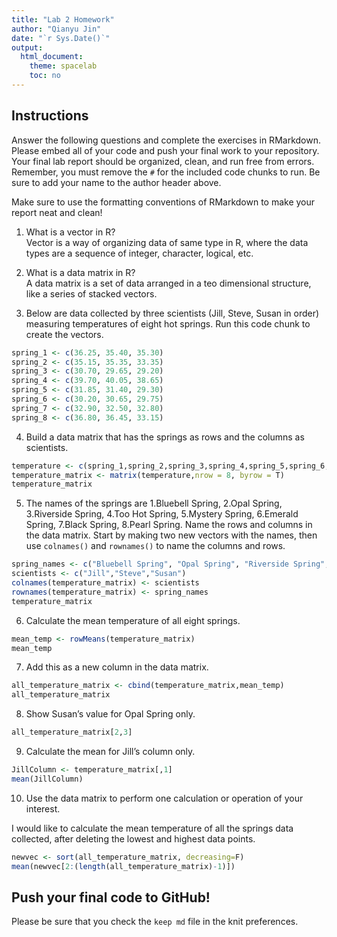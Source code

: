 ```yaml
---
title: "Lab 2 Homework"
author: "Qianyu Jin"
date: "`r Sys.Date()`"
output:
  html_document:
    theme: spacelab
    toc: no
---
```


## Instructions
Answer the following questions and complete the exercises in RMarkdown. Please embed all of your code and push your final work to your repository. Your final lab report should be organized, clean, and run free from errors. Remember, you must remove the `#` for the included code chunks to run. Be sure to add your name to the author header above.  

Make sure to use the formatting conventions of RMarkdown to make your report neat and clean!  

1. What is a vector in R?  
Vector is a way of organizing data of same type in R, where the data types are a sequence of integer, character, logical, etc.

2. What is a data matrix in R?  
A data matrix is a set of data arranged in a teo dimensional structure, like a series of stacked vectors.

3. Below are data collected by three scientists (Jill, Steve, Susan in order) measuring temperatures of eight hot springs. Run this code chunk to create the vectors.  
```r
spring_1 <- c(36.25, 35.40, 35.30)
spring_2 <- c(35.15, 35.35, 33.35)
spring_3 <- c(30.70, 29.65, 29.20)
spring_4 <- c(39.70, 40.05, 38.65)
spring_5 <- c(31.85, 31.40, 29.30)
spring_6 <- c(30.20, 30.65, 29.75)
spring_7 <- c(32.90, 32.50, 32.80)
spring_8 <- c(36.80, 36.45, 33.15)
```

4. Build a data matrix that has the springs as rows and the columns as scientists.  
```r
temperature <- c(spring_1,spring_2,spring_3,spring_4,spring_5,spring_6,spring_7,spring_8)
temperature_matrix <- matrix(temperature,nrow = 8, byrow = T)
temperature_matrix
```

5. The names of the springs are 1.Bluebell Spring, 2.Opal Spring, 3.Riverside Spring, 4.Too Hot Spring, 5.Mystery Spring, 6.Emerald Spring, 7.Black Spring, 8.Pearl Spring. Name the rows and columns in the data matrix. Start by making two new vectors with the names, then use `colnames()` and `rownames()` to name the columns and rows.
```r
spring_names <- c("Bluebell Spring", "Opal Spring", "Riverside Spring", "Too Hot Spring", "Mystery Spring", "Emerald Spring", "Black Spring", "Pearl Spring")
scientists <- c("Jill","Steve","Susan")
colnames(temperature_matrix) <- scientists
rownames(temperature_matrix) <- spring_names
temperature_matrix
```

6. Calculate the mean temperature of all eight springs.
```r
mean_temp <- rowMeans(temperature_matrix)
mean_temp
```

7. Add this as a new column in the data matrix.  
```r
all_temperature_matrix <- cbind(temperature_matrix,mean_temp)
all_temperature_matrix
```


8. Show Susan's value for Opal Spring only.
```r
all_temperature_matrix[2,3]
```

9. Calculate the mean for Jill's column only.  
```r
JillColumn <- temperature_matrix[,1]
mean(JillColumn)
```

10. Use the data matrix to perform one calculation or operation of your interest.

I would like to calculate the mean temperature of all the springs data collected, after deleting the lowest and highest data points. 
```r
newvec <- sort(all_temperature_matrix, decreasing=F)
mean(newvec[2:(length(all_temperature_matrix)-1)])
```

## Push your final code to GitHub!
Please be sure that you check the `keep md` file in the knit preferences.  